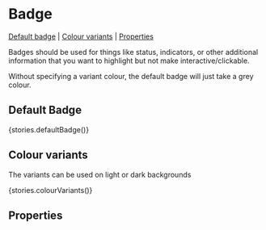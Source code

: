 
<Meta title="Components/Badge" component={Badge} />

# Badge

[Default badge](#default-badge) | [Colour variants](#colour-variants) | [Properties](#properties)

Badges should be used for things like status, indicators, or other additional information that you want to highlight but not make interactive/clickable.

Without specifying a variant colour, the default badge will just take a grey colour.

## Default Badge

<Preview>
  <Story name="defaultBadge">{stories.defaultBadge()}</Story>
</Preview>

## Colour variants

The variants can be used on light or dark backgrounds

<Preview>
  <Story name="colourVariants">{stories.colourVariants()}</Story>
</Preview>

## Properties

<Props of={Badge} />
